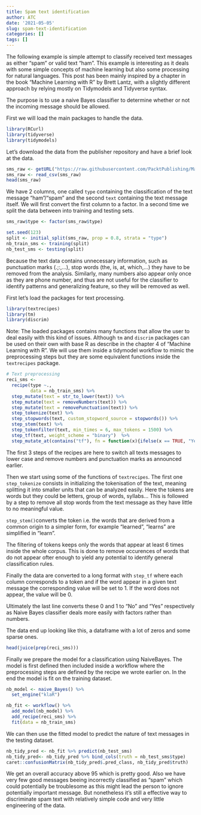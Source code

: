 ```yaml
---
title: Spam text identification
author: ATC
date: '2021-05-05'
slug: spam-text-identification
categories: []
tags: []
---
```

The following example is simple attempt to classify received text messages as either "spam" or valid text "ham". This example is interesting as it deals with some simple concepts of machine learning but also some processing for natural languages. This post has been mainly inspired by a chapter in the book "Machine Learning with R" by Brett Lantz, with a slightly different approach by relying mostly on Tidymodels and Tidyverse syntax.

The purpose is to use a naive Bayes classifier to determine whether or not the incoming message should be allowed.

First we will load the main packages to handle the data.

```r
library(RCurl)
library(tidyverse)
library(tidymodels)
```
Let's download the data from the publisher repository and have a brief look at the data.
```r
sms_raw <- getURL("https://raw.githubusercontent.com/PacktPublishing/Machine-Learning-with-R-Third-Edition/master/Chapter04/sms_spam.csv")
sms_raw <- read_csv(sms_raw)
head(sms_raw)
```
We have 2 columns, one called `type` containing the classification of the text message "ham"/"spam" and the second `text` containing the text message itself. We will first convert the first column to a factor. In a second time we split the data between into training and testing sets.

```r
sms_raw$type <- factor(sms_raw$type)

set.seed(123)
split <- initial_split(sms_raw, prop = 0.8, strata = "type")
nb_train_sms <- training(split)
nb_test_sms <- testing(split)
```

Because the text data contains unnecessary information, such as punctuation marks (.;:,...), stop words (the, is, at, which,...) they have to be removed from the analysis. Similarly, many numbers also appear only once as they are phone number, and thus are not useful for the classifier to identify patterns and generalizing feature, so they will be removed as well.

First let's load the packages for text processing.

```r
library(textrecipes)
library(tm) 
library(discrim)
```

Note: The loaded packages contains many functions that allow the user to deal easily with this kind of issues. Although `tm` and `discrim` packages can be used on their own with base R as describe in  the chapter 4 of "Machine Learning with R". We will use them inside a tidymodel workflow to mimic the preprocessing steps but they are some equivalent functions inside the `textrecipes` package.

```r
# Text preprocessing
reci_sms <- 
  recipe(type ~.,
         data = nb_train_sms) %>% 
  step_mutate(text = str_to_lower(text)) %>% 
  step_mutate(text = removeNumbers(text)) %>% 
  step_mutate(text = removePunctuation(text)) %>% 
  step_tokenize(text) %>% 
  step_stopwords(text, custom_stopword_source = stopwords()) %>% 
  step_stem(text) %>% 
  step_tokenfilter(text, min_times = 6, max_tokens = 1500) %>% 
  step_tf(text, weight_scheme = "binary")  %>% 
  step_mutate_at(contains("tf"), fn = function(x){ifelse(x == TRUE, "Yes", "No")})
```

The first 3 steps of the recipes are here to switch all texts messages to lower case and remove numbers and punctuation marks as announced earlier.

Then we start using some of the functions of `textrecipes`. The first one `step_tokenize` consists in initializing the tokenisation of the text, meaning splitting it into smaller units that can be analyzed easily. Here the tokens are words but they could be letters, group of words, syllabs... This is followed by a step to remove all stop words from the text message as they have little to no meaningful value.

`step_stem()`converts the token i.e. the words that are derived from a common origin to a simpler form, for example "learned", "learns" are simplified in "learn".

The filtering of tokens keeps only the words that appear at least 6 times inside the whole corpus. This is done to remove occurences of words that do not appear ofter enough to yield any potential to identify general classification rules.

Finally the data are converted to a long format with `step_tf` where each column corresponds to a token and if the word appear in a given text message the corresponding value will be set to 1. If the word does not appear, the value will be 0.

Ultimately the last line converts these 0 and 1 to "No" and "Yes" respectively as Naive Bayes classifier deals more easily with factors rather than numbers.

The data end up looking like this, a dataframe with a lot of zeros and some sparse ones.

```r
head(juice(prep(reci_sms)))
```

Finally we prepare the model for a classification using NaiveBayes. The model is first defined then included inside a workflow where the preprocessing steps are defined by the recipe we wrote earlier on. In the end the model is fit on the training dataset.

```r
nb_model <- naive_Bayes() %>% 
  set_engine("klaR") 

nb_fit <- workflow() %>%
  add_model(nb_model) %>%
  add_recipe(reci_sms) %>%
  fit(data = nb_train_sms)
```
We can then use the fitted model to predict the nature of text messages in the testing dataset. 

```r
nb_tidy_pred <- nb_fit %>% predict(nb_test_sms)
nb_tidy_pred<- nb_tidy_pred %>% bind_cols(truth = nb_test_sms$type) 
caret::confusionMatrix(nb_tidy_pred$.pred_class, nb_tidy_pred$truth)
```
We get an overall accuracy above 95 which is pretty good. Also we have very few good messages beeing incorrectly classified as "spam" which could potentially be troublesome as this might lead the person to ignore potentially important message. But nonetheless it's still a effective way to discriminate spam text with relatively simple code and very little engineering of the data.